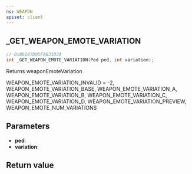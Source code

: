 ```yaml
---
ns: WEAPON
apiset: client
---
```

## _GET_WEAPON_EMOTE_VARIATION

```c
// 0x86147D05FA831D3A
int _GET_WEAPON_EMOTE_VARIATION(Ped ped, int variation);
```

Returns weaponEmoteVariation

WEAPON_EMOTE_VARIATION_INVALID = -2,
WEAPON_EMOTE_VARIATION_BASE,
WEAPON_EMOTE_VARIATION_A,
WEAPON_EMOTE_VARIATION_B,
WEAPON_EMOTE_VARIATION_C,
WEAPON_EMOTE_VARIATION_D,
WEAPON_EMOTE_VARIATION_PREVIEW,
WEAPON_EMOTE_NUM_VARIATIONS

## Parameters
* **ped**:
* **variation**:

## Return value